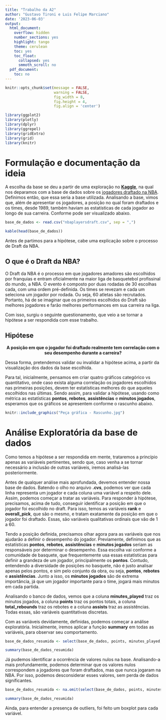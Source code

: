 ```yaml
---
title: "Trabalho da A2"
author: "Gustavo Tironi e Luis Felipe Marciano"
date: '2023-06-03'
output: 
  html_document:
    overflow: hidden
    number_sections: yes
    highlight: tango
    theme: cerulean
    toc: yes
    toc_float:
      collapsed: yes
      smmoth_scroll: no
  pdf_document:
    toc: no
---
```


```r
knitr::opts_chunk$set(message = FALSE,
                      warning = FALSE,
                      fig_width = 8,
                      fig.height = 4,
                      fig.align = 'center')
```

``` r
library(ggplot2)
library(plotly)
library(dplyr)
library(ggrepel)
library(gridExtra)
library(grid)
library(knitr)
```

# Formulação e documentação da ideia

A escolha da base se deu a partir de uma exploração no [**Kaggle**](https://www.kaggle.com/), na qual nos deparamos com a base de dados sobre os [jogadores draftado na NBA](https://www.kaggle.com/datasets/mattop/nba-draft-basketball-player-data-19892021). Definimos então, que essa seria a base utilizada. Analisando a base, vimos que, além de apresentar os jogadores, a posição no qual foram draftados e os times, desde 1989, também haviam as estatísticas de cada jogador ao longo de sua carreira. Conforme pode ser visualizado abaixo.

```r
base_de_dados <- read.csv("nbaplayersdraft.csv", sep = ",")

kable(head(base_de_dados))
```

Antes de partimos para a hipótese, cabe uma explicação sobre o processo de Draft da NBA.

## O que é o Draft da NBA?

O Draft da NBA é o processo em que jogadores amadores são escolhidos por franquias e entram oficialmente na maior liga de basquetebol profissinal do mundo, a NBA. O evento é composto por duas rodadas de 30 escolhas cada, com uma ordem pré-definida. Os times se revezam e cada um seleciona um jogador por rodada. Ou seja, 60 atletas são recrutados. Portanto, há de se imaginar que os primeiros escolhidos do Draft são melhores jogadores e farão melhores performances em sua carreira na liga.

Com isso, surgiu o seguinte questionamento, que veio a se tornar a hipótese a ser respondida com esse trabalho.

## Hipótese

<center> **A posição em que o jogador foi draftado realmente tem correlação com o seu desempenho durante a carreira?**</center>

Dessa forma, pretendemos validar ou invalidar a hipótese acima, a partir da visualização dos dados da base escolhida.

Para tal, inicialmente, pensamos em criar quatro gráficos categórico vs quantitativo, onde caso exista alguma correlação os jogadores escolhidos nas primeiras posições, devem ter estatísticas melhores do que aqueles escolhidos nas últimas. Sendo assim, para validar a hipótese, usando como métrica as estatísticas **pontos**, **rebotes**, **assistências** e **minutos jogados**, esperamos que os gráficos se apresentem conforme o rascunho abaixo.

``` r
knitr::include_graphics("Peça gráfica - Rascunho.jpg")
```

# Análise Exploratória da base de dados 

Como temos a hipótese a ser respondida em mente, trataremos a princípio apenas as variáveis pertinentes, sendo que, caso venha a se tornar necessário a inclusão de outras variáveis, iremos analisá-las posteriormente.   

Antes de qualquer análise mais aprofundada, devemos entender nossa base de dados. Batendo o olho no arquivo **.cvs**, podemos ver que cada linha representa um jogador e cada coluna uma variável a respeito dele. Assim, podemos começar a tratar as variáveis.
Para responder à hipótese, precisamos, acima de tudo, conseguir identificar a posição em que o jogador foi escolhido no draft. Para isso, temos as variáveis **rank** e **overall_pick**, que são o mesmo, e tratam exatamente da posição em que o jogador foi draftado. Essas, são variáveis qualitativas ordinais que vão de 1 a 60.   

Tendo a posição definida, precisamos olhar agora para as variáveis que nos ajudarão a definir o desempenho do jogador. Previamente, definimos que as estatísticas **pontos**, **rebotes**, **assistências** e **minutos jogados** seriam as responsáveis por determinar o desempenho. Essa escolha vai conforme a comunidade de basquete, que frequentemente usa essas estatísticas para definir a grandeza de um jogador, principalmente os **pontos**. Contudo, entendendo a diversidade de posições no basquete, não é justo analisar apenas pelos pontos, e sim pelo conjunto da obra, ou seja, **pontos**, **rebotes** e **assistências**. Junto a isso, os **minutos jogados** são de extrema importância, já que um jogador importante para o time, jogará mais minutos em cada partida.   

Analisando o banco de dados, vemos que a coluna **minutes_played** traz os minutos jogados, a coluna **points** traz os pontos totais, a coluna **total_rebounds** traz os rebotes e a coluna **assists** traz as assistências. Todas essas, são variáveis quantitativas discretas.   

Com as variáveis devidamente, definidas, podemos começar a análise exploratória. Inicialmente, iremos aplicar a função **summary** em todas as variáveis, para observar seu comportamento.

```r
base_de_dados_resumida <- select(base_de_dados, points, minutes_played, total_rebounds,assists)

summary(base_de_dados_resumida)
```

Já pudemos identificar a ocorrência de valores nulos na base. Analisando-a mais profundamente, podemos determinar que os valores nulos correspondem a jogadores que foram draftados, mas que nunca jogaram na NBA. Por isso, podemos desconsiderar esses valores, sem perda de dados significantes.

```r
base_de_dados_resumida <- na.omit(select(base_de_dados, points, minutes_played, total_rebounds, assists))

summary(base_de_dados_resumida)
```

Ainda, para entender a presença de outliers, foi feito um boxplot para cada variável.